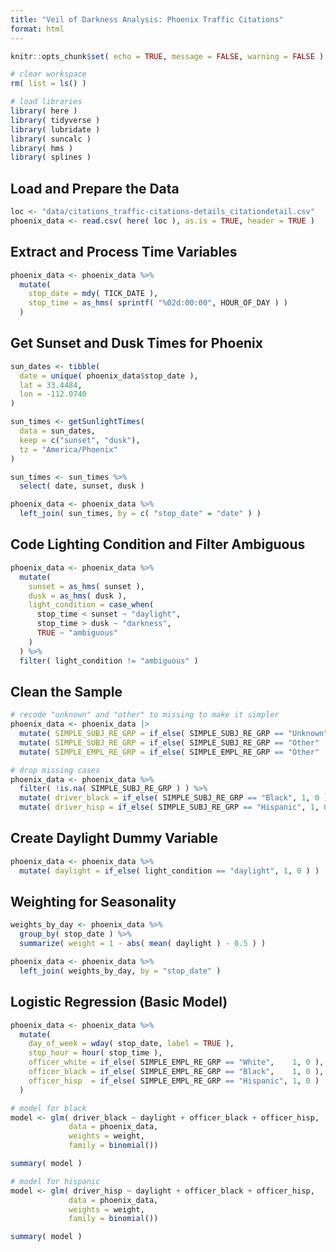 ```yaml
---
title: "Veil of Darkness Analysis: Phoenix Traffic Citations"
format: html
---
```


```r

knitr::opts_chunk$set( echo = TRUE, message = FALSE, warning = FALSE )

# clear workspace
rm( list = ls() )

# load libraries
library( here )
library( tidyverse )
library( lubridate )
library( suncalc )
library( hms )
library( splines )

```

## Load and Prepare the Data

```r

loc <- "data/citations_traffic-citations-details_citationdetail.csv"
phoenix_data <- read.csv( here( loc ), as.is = TRUE, header = TRUE )

```

## Extract and Process Time Variables

```r

phoenix_data <- phoenix_data %>%
  mutate(
    stop_date = mdy( TICK_DATE ),
    stop_time = as_hms( sprintf( "%02d:00:00", HOUR_OF_DAY ) )
  )

```

## Get Sunset and Dusk Times for Phoenix

```r

sun_dates <- tibble(
  date = unique( phoenix_data$stop_date ),
  lat = 33.4484,
  lon = -112.0740
)

sun_times <- getSunlightTimes(
  data = sun_dates,
  keep = c("sunset", "dusk"),
  tz = "America/Phoenix"
)

sun_times <- sun_times %>%
  select( date, sunset, dusk )

phoenix_data <- phoenix_data %>%
  left_join( sun_times, by = c( "stop_date" = "date" ) )

```

## Code Lighting Condition and Filter Ambiguous

```r

phoenix_data <- phoenix_data %>%
  mutate(
    sunset = as_hms( sunset ),
    dusk = as_hms( dusk ),
    light_condition = case_when(
      stop_time < sunset ~ "daylight",
      stop_time > dusk ~ "darkness",
      TRUE ~ "ambiguous"
    )
  ) %>%
  filter( light_condition != "ambiguous" )

```

## Clean the Sample

```r

# recode "unknown" and "other" to missing to make it simpler
phoenix_data <- phoenix_data |> 
  mutate( SIMPLE_SUBJ_RE_GRP = if_else( SIMPLE_SUBJ_RE_GRP == "Unknown", NA, SIMPLE_SUBJ_RE_GRP ) ) |> 
  mutate( SIMPLE_SUBJ_RE_GRP = if_else( SIMPLE_SUBJ_RE_GRP == "Other"  , NA, SIMPLE_SUBJ_RE_GRP ) ) |> 
  mutate( SIMPLE_EMPL_RE_GRP = if_else( SIMPLE_EMPL_RE_GRP == "Other"  , NA, SIMPLE_EMPL_RE_GRP ) )

# drop missing cases
phoenix_data <- phoenix_data %>%
  filter( !is.na( SIMPLE_SUBJ_RE_GRP ) ) %>%
  mutate( driver_black = if_else( SIMPLE_SUBJ_RE_GRP == "Black", 1, 0 ) ) |> 
  mutate( driver_hisp = if_else( SIMPLE_SUBJ_RE_GRP == "Hispanic", 1, 0 ) ) 

```

## Create Daylight Dummy Variable

```r

phoenix_data <- phoenix_data %>%
  mutate( daylight = if_else( light_condition == "daylight", 1, 0 ) )

```

## Weighting for Seasonality

```r

weights_by_day <- phoenix_data %>%
  group_by( stop_date ) %>%
  summarize( weight = 1 - abs( mean( daylight ) - 0.5 ) )

phoenix_data <- phoenix_data %>%
  left_join( weights_by_day, by = "stop_date" )

```

## Logistic Regression (Basic Model)

```r

phoenix_data <- phoenix_data %>%
  mutate(
    day_of_week = wday( stop_date, label = TRUE ),
    stop_hour = hour( stop_time ),
    officer_white = if_else( SIMPLE_EMPL_RE_GRP == "White",    1, 0 ),
    officer_black = if_else( SIMPLE_EMPL_RE_GRP == "Black",    1, 0 ),
    officer_hisp  = if_else( SIMPLE_EMPL_RE_GRP == "Hispanic", 1, 0 )
  )

# model for black
model <- glm( driver_black ~ daylight + officer_black + officer_hisp,
             data = phoenix_data,
             weights = weight,
             family = binomial())

summary( model )

# model for hispanic
model <- glm( driver_hisp ~ daylight + officer_black + officer_hisp,
             data = phoenix_data,
             weights = weight,
             family = binomial())

summary( model )


```

